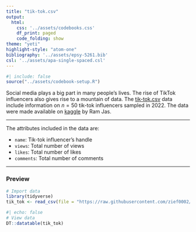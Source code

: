 ```yaml
---
title: "tik-tok.csv"
output: 
  html:
    css: '../assets/codebooks.css'
    df_print: paged
    code_folding: show
theme: "yeti"
highlight-style: "atom-one"
bibliography: '../assets/epsy-5261.bib'
csl: '../assets/apa-single-spaced.csl'
---
```



```r
#| include: false
source("../assets/codebook-setup.R")
```


Social media plays a big part in many people's lives. The rise of TikTok influencers also gives rise to a mountain of data. The [tik-tok.csv](https://raw.githubusercontent.com/zief0002/epsy-5261/main/data/tik-tok.csv) data include information on $n=50$ tik-tok influencers sampled in 2022. The data were made available on [kaggle](https://www.kaggle.com/datasets/ramjasmaurya/top-1000-social-media-channels/data) by Ram Jas. 

---

The attributes included in the data are:

- `name`: Tik-tok influencer's handle
- `views`: Total number of views
- `likes`: Total number of likes
- `comments`: Total number of comments


---


### Preview

```r
# Import data
library(tidyverse)
tik_tok <- read_csv(file = "https://raw.githubusercontent.com/zief0002/epsy-5261/main/data/tik-tok.csv")
```

```r
#| echo: false
# View data
DT::datatable(tik_tok)
```


<!-- ### References -->



